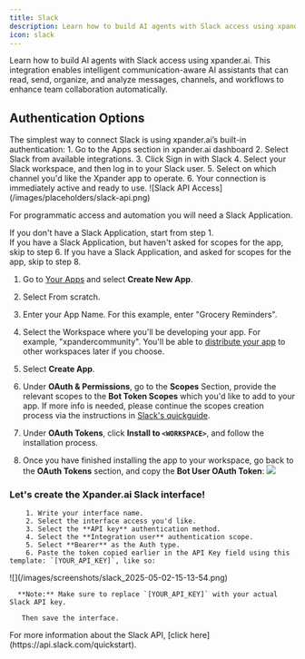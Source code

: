 ```yaml
---
title: Slack
description: Learn how to build AI agents with Slack access using xpander.ai. 
icon: slack
---
```


Learn how to build AI agents with Slack access using xpander.ai. This integration enables intelligent communication-aware AI assistants that can read, send, organize, and analyze messages, channels, and workflows to enhance team collaboration automatically.

## Authentication Options

<Tabs>
  <Tab title="Built-in xpander.ai Auth">
  The simplest way to connect Slack is using xpander.ai’s built-in authentication:
  1. Go to the Apps section in xpander.ai dashboard
  2. Select Slack from available integrations.
  3. Click Sign in with Slack
  4. Select your Slack workspace, and then log in to your Slack user.
  5. Select on which channel you'd like the Xpander app to operate.
  6. Your connection is immediately active and ready to use.
  </Tab>

  <Tab title="API Access">
  <Frame caption="Slack API access configuration">
    ![Slack API Access](/images/placeholders/slack-api.png)
  </Frame>

  For programmatic access and automation you will need a Slack Application.

  If you don't have a Slack Application, start from step 1.  
  If you have a Slack Application, but haven't asked for scopes for the app, skip to step 6.
  If you have a Slack Application, and asked for scopes for the app, skip to step 8.

  1. Go to [Your Apps](https://api.slack.com/apps) and select **Create New App**.
  2. Select From scratch.
  3. Enter your App Name. For this example, enter "Grocery Reminders".
  4. Select the Workspace where you'll be developing your app. For example, "xpandercommunity". 
      You'll be able to [distribute your app](https://api.slack.com/distribution) to other workspaces later if you choose.
  5. Select **Create App**.
  
  6. Under **OAuth & Permissions**, go to the **Scopes** Section, provide the relevant scopes to the **Bot Token Scopes** which you'd like to add to your app.
  If more info is needed, please continue the scopes creation process via the instructions in [Slack's quickguide](https://api.slack.com/quickstart#scopes).

  7. Under **OAuth Tokens**, click **Install to `<WORKSPACE>`**, and follow the installation process.

  8. Once you have finished installing the app to your workspace, go back to the **OAuth Tokens** section, and copy the **Bot User OAuth Token**:
    <Frame>
        ![](/images/screenshots/slack_2025-05-02-15-10-29.png)
    </Frame>


  ### Let's create the Xpander.ai Slack interface!
        1. Write your interface name.
        2. Select the interface access you'd like.
        3. Select the **API key** authentication method.
        4. Select the **Integration user** authentication scope.
        5. Select **Bearer** as the Auth type.
        6. Paste the token copied earlier in the API Key field using this template: `[YOUR_API_KEY]`, like so:

  <Frame>
    ![](/images/screenshots/slack_2025-05-02-15-13-54.png)
  </Frame>
        
      **Note:** Make sure to replace `[YOUR_API_KEY]` with your actual Slack API key.

       Then save the interface.

  <Info>
        For more information about the Slack API, [click here](https://api.slack.com/quickstart).
  </Info>
  </Tab>
</Tabs>
